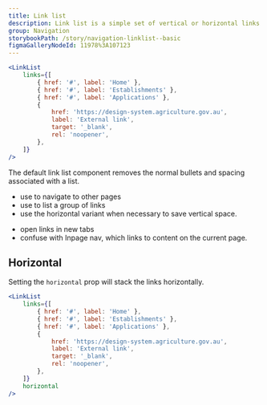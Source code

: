 ```yaml
---
title: Link list
description: Link list is a simple set of vertical or horizontal links used for site navigation and to order information for users.
group: Navigation
storybookPath: /story/navigation-linklist--basic
figmaGalleryNodeId: 11978%3A107123
---
```


```jsx live
<LinkList
	links={[
		{ href: '#', label: 'Home' },
		{ href: '#', label: 'Establishments' },
		{ href: '#', label: 'Applications' },
		{
			href: 'https://design-system.agriculture.gov.au',
			label: 'External link',
			target: '_blank',
			rel: 'noopener',
		},
	]}
/>
```

The default link list component removes the normal bullets and spacing associated with a list.

<DoHeading />

- use to navigate to other pages
- use to list a group of links
- use the horizontal variant when necessary to save vertical space.

<DontHeading />

- open links in new tabs
- confuse with Inpage nav, which links to content on the current page.

## Horizontal

Setting the `horizontal` prop will stack the links horizontally.

```jsx live
<LinkList
	links={[
		{ href: '#', label: 'Home' },
		{ href: '#', label: 'Establishments' },
		{ href: '#', label: 'Applications' },
		{
			href: 'https://design-system.agriculture.gov.au',
			label: 'External link',
			target: '_blank',
			rel: 'noopener',
		},
	]}
	horizontal
/>
```
